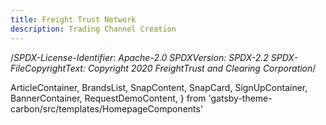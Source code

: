 ```yaml
---
title: Freight Trust Network
description: Trading Channel Creation
---
```

/*SPDX-License-Identifier: Apache-2.0
SPDXVersion: SPDX-2.2
SPDX-FileCopyrightText: Copyright 2020 FreightTrust and Clearing Corporation*/

  ArticleContainer,
  BrandsList,
  SnapContent,
  SnapCard,
  SignUpContainer,
  BannerContainer,
  RequestDemoContent,
} from 'gatsby-theme-carbon/src/templates/HomepageComponents'


<TradingSignUpContainer />
